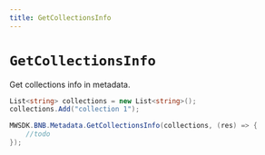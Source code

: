 ```yaml
---
title: GetCollectionsInfo
---
```


# `GetCollectionsInfo`

Get collections info in metadata.

```csharp
List<string> collections = new List<string>();
collections.Add("collection 1");

MWSDK.BNB.Metadata.GetCollectionsInfo(collections, (res) => {
    //todo
});
```